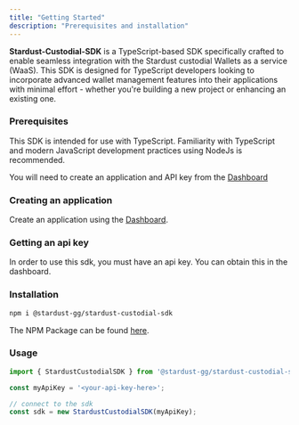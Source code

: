 ```yaml
---
title: "Getting Started"
description: "Prerequisites and installation"
---
```


**Stardust-Custodial-SDK** is a TypeScript-based SDK specifically crafted to enable seamless integration with the Stardust custodial Wallets as a service (WaaS). This SDK is designed for TypeScript developers looking to incorporate advanced wallet management features into their applications with minimal effort - whether you're building a new project or enhancing an existing one.

### Prerequisites

This SDK is intended for use with TypeScript. Familiarity with TypeScript and modern JavaScript development practices using NodeJs is recommended.

You will need to create an application and API key from the [Dashboard](https://waas.stardust.gg) 

### Creating an application

Create an application using the [Dashboard](https://waas.stardust.gg).

### Getting an api key

In order to use this sdk, you must have an api key. You can obtain this in the dashboard.

### Installation

```bash
npm i @stardust-gg/stardust-custodial-sdk
```

The NPM Package can be found [here](https://www.npmjs.com/package/@stardust-gg/stardust-custodial-sdk).

### Usage

```ts ts
import { StardustCustodialSDK } from '@stardust-gg/stardust-custodial-sdk';

const myApiKey = '<your-api-key-here>';

// connect to the sdk
const sdk = new StardustCustodialSDK(myApiKey);
```